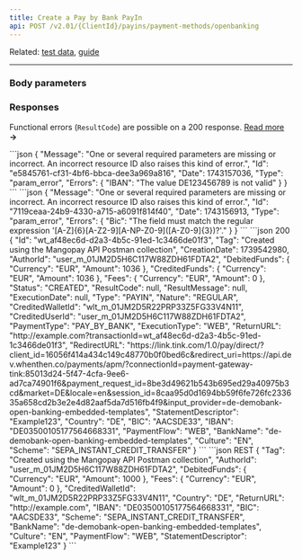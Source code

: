 ```yaml
---
title: Create a Pay by Bank PayIn
api: POST /v2.01/{ClientId}/payins/payment-methods/openbanking
---
```



Related: [test data](/testing/payment-methods#pay-by-bank), [guide](/guides/payment-methods/banking/pay-by-bank)

---

### Body parameters

<Tag />
<AuthorId />
<DebitedFunds2 />
<Fees1 />
<CreditedWalletId />
<ReturnURL />
<StatementDescriptor />
<Country_PayByBank />
<BIC_PayByBank />
<IBAN_PayByBank />
<PaymentFlow />
<BankName_PayByBank />
<Culture_PayByBank />
<Scheme_PayByBank />

### Responses 

<AccordionGroup>
<Accordion title="200 - Body parameters">

<IdResponse />
<TagResponse />
<CreationDateResponse />
<AuthorIdResponse />
<DebitedFunds2Response />
<CreditedFunds2Response />
<Fees1Response />
<Status2Response />
<ResultCodeResponse />
<ResultMessageResponse />
<ExecutionDateResponse />
<TypeResponse />
<NatureResponse />
<CreditedWalletIdResponse />
<CreditedUserIdResponse />
<PaymentType16Response />
<ExecutionType1Response />
<ReturnURLResponse />
<RedirectURLResponse />
<StatementDescriptorResponse />
<Country_PayByBank_Response />
<BIC_PayByBank_Response />
<IBAN_PayByBank_Response />
<PaymentFlowResponse />
<BankName_PayByBank_Response />
<Culture_PayByBank_Response />
<Scheme_PayByBank_Response />
<ProcessingStatusResponse />

</Accordion>

</AccordionGroup>

Functional errors (`ResultCode`) are possible on a 200 response. [Read more](api-reference/pay-by-bank/pay-by-bank-payin-object) **&rarr;**

<AccordionGroup>
<Accordion title="400 - IBAN not valid">
```json
{
    "Message": "One or several required parameters are missing or incorrect. An incorrect resource ID also raises this kind of error.",
    "Id": "e5845761-cf31-4bf6-bbca-dee3a969a816",
    "Date": 1743157036,
    "Type": "param_error",
    "Errors": {
        "IBAN": "The value DE123456789 is not valid"
    }
}
```
</Accordion>
<Accordion title="400 - BIC not valid">
```json
{
    "Message": "One or several required parameters are missing or incorrect. An incorrect resource ID also raises this kind of error.",
    "Id": "7119ceaa-24b9-4330-a715-a6091f814f40",
    "Date": 1743156913,
    "Type": "param_error",
    "Errors": {
        "Bic": "The field must match the regular expression '[A-Z]{6}[A-Z2-9][A-NP-Z0-9]([A-Z0-9]{3})?'."
    }
}
```
</Accordion>
</AccordionGroup>

<ResponseExample>
```json 200
{
    "Id": "wt_af48ec6d-d2a3-4b5c-91ed-1c3466de01f3",
    "Tag": "Created using the Mangopay API Postman collection",
    "CreationDate": 1739542980,
    "AuthorId": "user_m_01JM2D5H6C117W88ZDH61FDTA2",
    "DebitedFunds": {
        "Currency": "EUR",
        "Amount": 1036
    },
    "CreditedFunds": {
        "Currency": "EUR",
        "Amount": 1036
    },
    "Fees": {
        "Currency": "EUR",
        "Amount": 0
    },
    "Status": "CREATED",
    "ResultCode": null,
    "ResultMessage": null,
    "ExecutionDate": null,
    "Type": "PAYIN",
    "Nature": "REGULAR",
    "CreditedWalletId": "wlt_m_01JM2D5R22PRP33Z5FG33V4N11",
    "CreditedUserId": "user_m_01JM2D5H6C117W88ZDH61FDTA2",
    "PaymentType": "PAY_BY_BANK",
    "ExecutionType": "WEB",
    "ReturnURL": "http://example.com?transactionId=wt_af48ec6d-d2a3-4b5c-91ed-1c3466de01f3",
    "RedirectURL": "https://link.tink.com/1.0/pay/direct/?client_id=16056f414a434c149c48770b0f0bed6c&redirect_uri=https://api.dev.whenthen.co/payments/apm/?connectionId=payment-gateway-tink:85013d24-5f47-4cfa-9ee6-ad7ca74901f6&payment_request_id=8be3d49621b543b695ed29a40975b3cd&market=DE&locale=en&session_id=8caa95d0d1694bb59f6fe726fc233635a658cd2b3e2e4d82aaf5da7d516fb4f9&input_provider=de-demobank-open-banking-embedded-templates",
    "StatementDescriptor": "Example123",
    "Country": "DE",
    "BIC": "AACSDE33",
    "IBAN": "DE03500105177564668331",
    "PaymentFlow": "WEB",
    "BankName": "de-demobank-open-banking-embedded-templates",
    "Culture": "EN",
    "Scheme": "SEPA_INSTANT_CREDIT_TRANSFER"
}
```
</ResponseExample>

<RequestExample>
```json REST
{
    "Tag": "Created using the Mangopay API Postman collection",
    "AuthorId": "user_m_01JM2D5H6C117W88ZDH61FDTA2",
    "DebitedFunds": {
      "Currency": "EUR",
        "Amount": 1000
    },
    "Fees": {
      "Currency": "EUR",
        "Amount": 0
    },
    "CreditedWalletId": "wlt_m_01JM2D5R22PRP33Z5FG33V4N11",
    "Country": "DE",
    "ReturnURL": "http://example.com",
    "IBAN": "DE03500105177564668331",
    "BIC": "AACSDE33",
    "Scheme": "SEPA_INSTANT_CREDIT_TRANSFER",
    "BankName": "de-demobank-open-banking-embedded-templates",
    "Culture": "EN",
    "PaymentFlow": "WEB",
    "StatementDescriptor": "Example123"
}
```
</RequestExample>